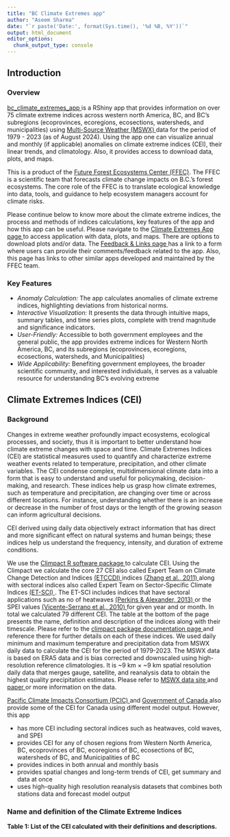 ```yaml
---
title: "BC Climate Extremes app"
author: "Aseem Sharma"
date: "`r paste('Date:', format(Sys.time(), '%d %B, %Y'))`"
output: html_document
editor_options: 
  chunk_output_type: console
---
```

## **Introduction**
### **Overview**

<a href='https://bcgov-env.shinyapps.io/bc_climate_extremes_app/'> bc_climate_extremes_app </a>  is a RShiny app that provides information on over 75 climate extreme indices across western north America, BC, and BC’s subregions (ecoprovinces, ecoregions, ecosections, watersheds, and municipalities) using <a href='https://www.gloh2o.org/mswx/'> Multi-Source Weather (MSWX) </a>  data for the period of 1979 - 2023 (as of August 2024). Using the app one can visualize annual and monthly (if applicable) anomalies on climate extreme indices (CEI), their linear trends, and climatology. Also, it provides access to download data, plots, and maps.

This is a product of the <a href ='https://www2.gov.bc.ca/gov/content/environment/natural-resource-stewardship/natural-resources-climate-change/future-forest-ecosystems-centre#:~:text=The%20Future%20Forest%20Ecosystems%20Centre%20(FFEC)%20was%20officially%20established%20in,on%20B.C.%27s%20forest%20ecosystems.'> Future Forest Ecosystems Center (FFEC)</a>. The FFEC is a scientific team that forecasts climate change impacts on B.C.'s forest ecosystems. The core role of the FFEC is to translate ecological knowledge into data, tools, and guidance to help ecosystem managers account for climate risks.

Please continue below to know more about the climate extreme indices, the process and methods of indices calculations, key features of the app and how this app can be useful. 
Please navigate to the <a href='https://bcgov-env.shinyapps.io/bc_climate_extremes_app/'> Climate Extremes App  page </a> to access application with data, plots, and maps. There are options to download plots and/or data. The <a href='https://bcgov-env.shinyapps.io/bc_climate_extremes_app/Feedback & Links page' >Feedback & Links page </a> has a link to a form where users can provide their comments/feedback related to the app. Also, this page has links to other similar apps developed and maintained by the FFEC team.

### **Key Features**
- *Anomaly Calculation:* The app calculates anomalies of climate extreme indices, highlighting deviations from historical norms.
- *Interactive Visualization:* It presents the data through intuitive maps, summary tables, and time series plots, complete with trend magnitude and significance indicators.
- *User-Friendly:* Accessible to both government employees and the general public, the app provides extreme indices for Western North America, BC, and its subregions (ecoprovinces, ecoregions, ecosections, watersheds, and Municipalities)
- *Wide Applicability:* Benefiting government employees, the broader scientific community, and interested individuals, it serves as a valuable resource for understanding BC's evolving extreme 

## **Climate Extremes Indices (CEI)**
### **Background**
Changes in extreme weather profoundly impact ecosystems, ecological processes, and society, thus it is important to better understand how climate extreme changes with space and time. Climate Extremes Indices (CEI) are statistical measures used to quantify and characterize extreme weather events related to temperature, precipitation, and other climate variables. The CEI condense complex, multidimensional climate data into a form that is easy to understand and useful for policymaking, decision-making, and research. These indices help us grasp how climate extremes, such as temperature and precipitation, are changing over time or across different locations. For instance, understanding whether there is an increase or decrease in the number of frost days or the length of the growing season can inform agricultural decisions.

CEI derived using daily data objectively extract information that has direct and more significant effect on natural systems and human beings; these indices help us understand the frequency, intensity, and duration of extreme conditions. 

We use the <a href = 'https://climpact-sci.org/'> Climpact R software package </a> to calculate CEI. Using the Climpact we calculate the core 27 CEI also called Expert Team on Climate Change Detection and Indices <a href ='https://etccdi.pacificclimate.org/indices.shtml'> (ETCCDI) </a> indices <a href = ' https://doi.org/10.1002/wcc.147'> (Zhang et al., 2011) </a> along with sectoral indices also called Expert Team on Sector-Specific Climate Indices <a href ='https://climpact-sci.org/about/project/'> (ET-SCI) </a>. The ET-SCI includes indices that have sectoral applications such as no of heatwaves <a href = 'https://doi.org/10.1175/JCLI-D-12-00383.1'> (Perkins & Alexander, 2013) </a> or the SPEI values <a href = 'https://doi.org/10.1175/2009JCLI2909.1'> (Vicente-Serrano et al., 2010) </a> for given year and or month. In total we calculated 79 different CEI. The table at the bottom of the page presents the name, definition and description of the indices along with their timescale. Please refer to the <a href ='https://github.com/ARCCSS-extremes/climpact/blob/master/www/user_guide/Climpact_user_guide.md'>  climpact package documentation page </a> and reference there for further details on each of these indices. 
We used daily minimum and maximum temperature and precipitation data from MSWX daily data to calculate the CEI for the period of 1979-2023. The MSWX data is based on ERA5 data and is bias corrected and downscaled using high-resolution reference climatologies. It is ~9 km × ~9 km spatial resolution daily data that merges gauge, satellite, and reanalysis data to obtain the highest quality precipitation estimates. Please refer to <a href = 'https://www.gloh2o.org/mswx/'>  MSWX data site </a> and <a href = 'https://doi.org/10.1175/BAMS-D-21-0145.1'> paper </a> or more information on the data. 

<a href = 'https://services.pacificclimate.org/pcex/app/#/data/climo/ce_cmip6_mbcn'> Pacific Climate Impacts Consortium (PCIC) </a> and <a href = 'https://climate-scenarios.canada.ca/?page=CanDCS6-indices'> Government of Canada </a> also provide some of the CEI for Canada using different model output. However, this app

- has more CEI including sectoral indices such as heatwaves, cold waves, and SPEI
- provides CEI for any of chosen regions from Western North America, BC, ecoprovinces of BC, ecoregions of BC, ecosections of BC, watersheds of BC, and Municipalities of BC
- provides indices in both annual and monthly basis
- provides spatial changes and long-term trends of CEI, get summary and data at once
- uses high-quality high resolution reanalysis datasets that combines both stations data and forecast model output

### **Name and definition of the Climate Extreme Indices**

**Table 1: List of the CEI calculated with their definitions and descriptions.**



